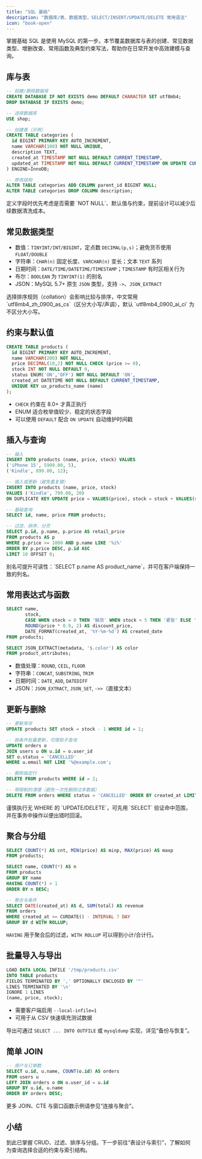 ```yaml
---
title: "SQL 基础"
description: "数据库/表、数据类型，SELECT/INSERT/UPDATE/DELETE 常用语法"
icon: "book-open"
---
```


掌握基础 SQL 是使用 MySQL 的第一步。本节覆盖数据库与表的创建、常见数据类型、增删改查、常用函数及典型约束写法，帮助你在日常开发中高效建模与查询。

## 库与表

```sql
-- 创建/删除数据库
CREATE DATABASE IF NOT EXISTS demo DEFAULT CHARACTER SET utf8mb4;
DROP DATABASE IF EXISTS demo;

-- 选择数据库
USE shop;

-- 创建表（示例）
CREATE TABLE categories (
  id BIGINT PRIMARY KEY AUTO_INCREMENT,
  name VARCHAR(100) NOT NULL UNIQUE,
  description TEXT,
  created_at TIMESTAMP NOT NULL DEFAULT CURRENT_TIMESTAMP,
  updated_at TIMESTAMP NOT NULL DEFAULT CURRENT_TIMESTAMP ON UPDATE CURRENT_TIMESTAMP
) ENGINE=InnoDB;

-- 修改结构
ALTER TABLE categories ADD COLUMN parent_id BIGINT NULL;
ALTER TABLE categories DROP COLUMN description;
```

<Tip>
定义字段时优先考虑是否需要 `NOT NULL`、默认值与约束，提前设计可以减少后续数据清洗成本。
</Tip>

## 常见数据类型

- 数值：`TINYINT/INT/BIGINT`，定点数 `DECIMAL(p,s)`；避免货币使用 `FLOAT/DOUBLE`
- 字符串：`CHAR(n)` 固定长度、`VARCHAR(n)` 变长；文本 `TEXT` 系列
- 日期时间：`DATE/TIME/DATETIME/TIMESTAMP`；`TIMESTAMP` 有时区相关行为
- 布尔：`BOOLEAN` 为 `TINYINT(1)` 的别名
- JSON：MySQL 5.7+ 原生 `JSON` 类型，支持 `->`、`JSON_EXTRACT`

<Note>
选择排序规则（collation）会影响比较与排序，中文常用 `utf8mb4_zh_0900_as_cs`（区分大小写/声调），默认 `utf8mb4_0900_ai_ci` 为不区分大小写。
</Note>

## 约束与默认值

```sql
CREATE TABLE products (
  id BIGINT PRIMARY KEY AUTO_INCREMENT,
  name VARCHAR(200) NOT NULL,
  price DECIMAL(10,2) NOT NULL CHECK (price >= 0),
  stock INT NOT NULL DEFAULT 0,
  status ENUM('ON','OFF') NOT NULL DEFAULT 'ON',
  created_at DATETIME NOT NULL DEFAULT CURRENT_TIMESTAMP,
  UNIQUE KEY ux_products_name (name)
);
```

- `CHECK` 约束在 8.0+ 才真正执行
- ENUM 适合枚举值较少、稳定的状态字段
- 可以使用 `DEFAULT` 配合 `ON UPDATE` 自动维护时间戳

## 插入与查询

```sql
-- 插入
INSERT INTO products (name, price, stock) VALUES
('iPhone 15', 5999.00, 5),
('Kindle', 899.00, 12);

-- 插入或更新（避免重复键）
INSERT INTO products (name, price, stock)
VALUES ('Kindle', 799.00, 20)
ON DUPLICATE KEY UPDATE price = VALUES(price), stock = stock + VALUES(stock);

-- 基础查询
SELECT id, name, price FROM products;

-- 过滤、排序、分页
SELECT p.id, p.name, p.price AS retail_price
FROM products AS p
WHERE p.price >= 1000 AND p.name LIKE '%i%'
ORDER BY p.price DESC, p.id ASC
LIMIT 10 OFFSET 0;
```

<Tip>
别名可提升可读性：`SELECT p.name AS product_name`，并可在客户端保持一致的列名。
</Tip>

## 常用表达式与函数

```sql
SELECT name,
       stock,
       CASE WHEN stock = 0 THEN '缺货' WHEN stock < 5 THEN '紧张' ELSE '充足' END AS stock_status,
       ROUND(price * 0.9, 2) AS discount_price,
       DATE_FORMAT(created_at, '%Y-%m-%d') AS created_date
FROM products;

SELECT JSON_EXTRACT(metadata, '$.color') AS color
FROM product_attributes;
```

- 数值处理：`ROUND`, `CEIL`, `FLOOR`
- 字符串：`CONCAT`, `SUBSTRING`, `TRIM`
- 日期时间：`DATE_ADD`, `DATEDIFF`
- JSON：`JSON_EXTRACT`, `JSON_SET`, `->>`（直接文本）

## 更新与删除

```sql
-- 更新库存
UPDATE products SET stock = stock - 1 WHERE id = 1;

-- 按条件批量更新，可借助子查询
UPDATE orders o
JOIN users u ON u.id = o.user_id
SET o.status = 'CANCELLED'
WHERE u.email NOT LIKE '%@example.com';

-- 删除指定行
DELETE FROM products WHERE id = 2;

-- 带限制的清理（避免一次性删除过多数据）
DELETE FROM orders WHERE status = 'CANCELLED' ORDER BY created_at LIMIT 1000;
```

<Warning>
谨慎执行无 WHERE 的 `UPDATE/DELETE`，可先用 `SELECT` 验证命中范围，并在事务中操作以便出错时回滚。
</Warning>

## 聚合与分组

```sql
SELECT COUNT(*) AS cnt, MIN(price) AS minp, MAX(price) AS maxp
FROM products;

SELECT name, COUNT(*) AS n
FROM products
GROUP BY name
HAVING COUNT(*) > 1
ORDER BY n DESC;

-- 聚合与条件
SELECT DATE(created_at) AS d, SUM(total) AS revenue
FROM orders
WHERE created_at >= CURDATE() - INTERVAL 7 DAY
GROUP BY d WITH ROLLUP;
```

`HAVING` 用于聚合后的过滤，`WITH ROLLUP` 可以得到小计/合计行。

## 批量导入与导出

```sql
LOAD DATA LOCAL INFILE '/tmp/products.csv'
INTO TABLE products
FIELDS TERMINATED BY ',' OPTIONALLY ENCLOSED BY '"'
LINES TERMINATED BY '\n'
IGNORE 1 LINES
(name, price, stock);
```

- 需要客户端启用 `--local-infile=1`
- 可用于从 CSV 快速填充测试数据

导出可通过 `SELECT ... INTO OUTFILE` 或 `mysqldump` 实现，详见“备份与恢复”。

## 简单 JOIN

```sql
-- 用户与订单数
SELECT u.id, u.name, COUNT(o.id) AS orders
FROM users u
LEFT JOIN orders o ON o.user_id = u.id
GROUP BY u.id, u.name
ORDER BY orders DESC;
```

更多 JOIN、CTE 与窗口函数示例请参见“连接与聚合”。

## 小结

到此已掌握 CRUD、过滤、排序与分组。下一步前往“表设计与索引”，了解如何为查询选择合适的约束与索引结构。

